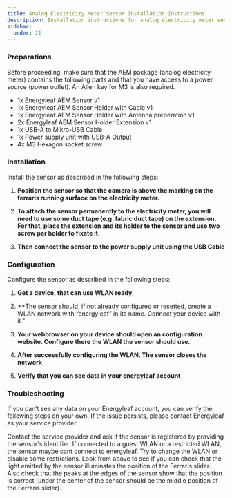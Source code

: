 ```yaml
---
title: Analog Electricity Meter Sensor Installation Instructions
description: Installation instructions for analog electricity meter sensors
sidebar:
  order: 21
---
```



### Preparations
Before proceeding, make sure that the AEM package (analog electricity meter) contains the following parts and that you have access to a power source (power outlet). An Allen key for M3 is also required.

- 1x Energyleaf AEM Sensor v1
- 1x Energyleaf AEM Sensor Holder with Cable v1
- 1x Energyleaf AEM Sensor Holder with Antenna preperation v1
- 2x Energyleaf AEM Sensor Holder Extension v1
- 1x USB-A to Mikro-USB Cable
- 1x Power supply unit with USB-A Output
- 4x M3 Hexagon socket screw

### Installation
Install the sensor as described in the following steps:

<Steps>

1. **Position the sensor so that the camera is above the marking on the ferraris running surface on the electricity meter.**

2. **To attach the sensor permanently to the electricity meter, you will need to use some duct tape (e.g. fabric duct tape) on the extension. For that, place the extension and its holder to the sensor and use two screw per holder to fixate it.**

3. **Then connect the sensor to the power supply unit using the USB Cable**

</Steps>


### Configuration
Configure the sensor as described in the following steps:

<Steps>

1. **Get a device, that can use WLAN ready.**

2. **The sensor should, if not already configured or resetted, create a WLAN network with “energyleaf” in its name. Connect your device with it."

3. **Your webbrowser on your device should open an configuration website. Configure there the WLAN the sensor should use.**

4. **After successfully configuring the WLAN. The sensor closes the network**

5. **Verify that you can see data in your energyleaf account**

</Steps>


### Troubleshooting
If you can’t see any data on your Energyleaf account, you can verify the following steps on your own. If the issue persists, please contact Energyleaf as your service provider.

<CardGrid>
	<Card title="Not registered?" icon="information">
                Contact the service provider and ask if the sensor is registered by providing the sensor's identifier.
        </Card>
	<Card title="No access trough the WLAN?" icon="information">
                If connected to a guest WLAN or a restricted WLAN, the sensor maybe cant connect to energyleaf. Try to change the WLAN or disable some restrictions.
        </Card>
	<Card title="Bad Positioning?" icon="information">
		Look from above to see if you can check that the light emitted by the sensor illuminates the position of the Ferraris slider. Also check that the peaks at the edges of the sensor show that the position is correct (under the center of the sensor should be the middle position of the Ferraris slider).
	</Card>
</CardGrid>
